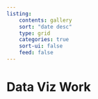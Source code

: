 ```yaml
---
listing:
    contents: gallery
    sort: "date desc"
    type: grid
    categories: true
    sort-ui: false
    feed: false
---
```


<h1> Data Viz Work </h1>

<br>
<br>
